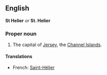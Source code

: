 ==English==
'''St Helier''' ''or'' '''St. Helier'''

===Proper noun===

#The capital of [[Jersey]], the [[Channel Islands]].

====Translations====

*French: [[Saint-Hélier]]